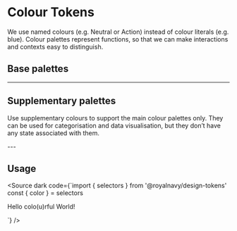 
<Meta title="Tokens/Colours" />

# Colour Tokens

We use named colours (e.g. Neutral or Action) instead of colour literals (e.g. blue).
Colour palettes represent functions, so that we can make interactions and contexts easy
to distinguish.

## Base palettes

<DesignSystemPalette
  group="neutral"
  subtitle="Use the Neutral palette for application UI."
/>

<DesignSystemPalette
  group="action"
  subtitle="Use the Neutral palette for application UI."
/>
<DesignSystemPalette
  group="success"
  subtitle="Use the Success palette for positive feedback."
/>
<DesignSystemPalette
  group="warning"
  subtitle="Use the Warning palette to indicate an action or message that may produce undesirable results."
/>
<DesignSystemPalette
  group="danger"
  subtitle="Use the Danger palette for destructive actions."
/>

---

## Supplementary palettes

Use supplementary colours to support the main colour palettes only. They can be used for
categorisation and data visualisation, but they don’t have any state associated with them.

<DesignSystemPalette group="supa" />
<DesignSystemPalette group="supb" />
<DesignSystemPalette group="supc" />
<DesignSystemPalette group="supd" />
<DesignSystemPalette group="supe" />
<DesignSystemPalette group="supf" />
---

## Usage
<Source dark code={`import { selectors } from '@royalnavy/design-tokens'
const { color } = selectors

<div style={{ backgroundColor: color('action', '400') }}>
  Hello colo(u)rful World!
</div>

`} />

